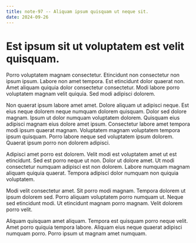 ```yaml
---
title: note-97 -- Aliquam ipsum quisquam ut neque sit.
date: 2024-09-26
---
```


# Est ipsum sit ut voluptatem est velit quisquam.

Porro voluptatem magnam consectetur. Etincidunt non consectetur non ipsum ipsum. Labore non amet tempora. Est etincidunt
dolor quaerat non. Amet aliquam quiquia dolor consectetur consectetur. Modi labore porro voluptatem magnam velit
quiquia. Sed modi adipisci dolorem.

Non quaerat ipsum labore amet amet. Dolore aliquam ut adipisci neque. Est eius neque dolorem neque numquam dolorem
quisquam. Dolor sed dolore magnam. Ipsum ut dolor numquam voluptatem dolorem. Quisquam eius adipisci magnam eius dolore
amet ipsum. Consectetur labore amet tempora modi ipsum quaerat magnam. Voluptatem magnam voluptatem tempora ipsum
quisquam. Porro labore neque sed voluptatem ipsum dolorem. Quaerat ipsum porro non dolorem adipisci.

Adipisci amet porro est dolorem. Velit modi est voluptatem amet ut est etincidunt. Sed est porro neque ut non. Dolor ut
dolore amet. Ut modi consectetur numquam adipisci est non dolorem. Labore numquam magnam aliquam quiquia quaerat.
Tempora adipisci dolor numquam non quiquia voluptatem.

Modi velit consectetur amet. Sit porro modi magnam. Tempora dolorem ut ipsum dolorem sed. Porro aliquam voluptatem porro
numquam ut. Neque sed etincidunt modi. Ut etincidunt magnam porro magnam. Velit dolorem porro velit.

Aliquam quisquam amet aliquam. Tempora est quisquam porro neque velit. Amet porro quiquia tempora labore. Aliquam eius
neque quaerat adipisci numquam porro. Porro ipsum ut magnam amet numquam.
